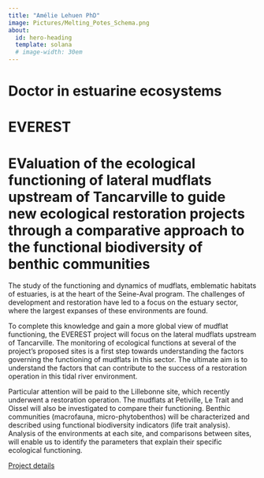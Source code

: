 ```yaml
---
title: "Amélie Lehuen PhD"
image: Pictures/Melting_Potes_Schema.png
about:
  id: hero-heading
  template: solana
  # image-width: 30em
---
```


:::{#hero-heading}
# Doctor in estuarine ecosystems {.unnumbered .unlisted}
# EVEREST {.unnumbered .unlisted}
# EValuation of the ecological functioning of lateral mudflats upstream of Tancarville to guide new ecological restoration projects through a comparative approach to the functional biodiversity of benthic communities {.unnumbered .unlisted}
:::



The study of the functioning and dynamics of mudflats, emblematic habitats of estuaries, is at the heart of the Seine-Aval program. The challenges of development and restoration have led to a focus on the estuary sector, where the largest expanses of these environments are found.

To complete this knowledge and gain a more global view of mudflat functioning, the EVEREST project will focus on the lateral mudflats upstream of Tancarville. The monitoring of ecological functions at several of the project's proposed sites is a first step towards understanding the factors governing the functioning of mudflats in this sector. The ultimate aim is to understand the factors that can contribute to the success of a restoration operation in this tidal river environment.

Particular attention will be paid to the Lillebonne site, which recently underwent a restoration operation. The mudflats at Petiville, Le Trait and Oissel will also be investigated to compare their functioning. Benthic communities (macrofauna, micro-phytobenthos) will be characterized and described using functional biodiversity indicators (life trait analysis). Analysis of the environments at each site, and comparisons between sites, will enable us to identify the parameters that explain their specific ecological functioning.

[Project details](https://www.seine-aval.fr/projet/everest/)

